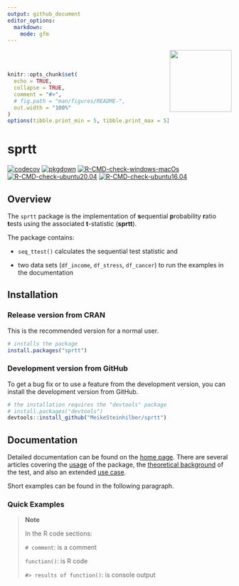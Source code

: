 ```yaml
---
output: github_document
editor_options:
  markdown:
    mode: gfm
---
```


<a href='https://meikesteinhilber.github.io/sprtt/'><img src="man/figures/logo.png" align="right" height="139"/></a> <br> <br>

```r
knitr::opts_chunk$set(
  echo = TRUE,
  collapse = TRUE,
  comment = "#>",
  # fig.path = "man/figures/README-",
  out.width = "100%"
)
options(tibble.print_min = 5, tibble.print_max = 5)
```

# sprtt

<!-- badges: start -->

[![codecov](https://codecov.io/gh/MeikeSteinhilber/sprtt/branch/main/graph/badge.svg?token=IQHTDTRBAW)](https://codecov.io/gh/MeikeSteinhilber/sprtt) [![pkgdown](https://github.com/MeikeSteinhilber/sprtt/actions/workflows/pkgdown-pak.yaml/badge.svg)](https://github.com/MeikeSteinhilber/sprtt/actions/workflows/pkgdown-pak.yaml) [![R-CMD-check-windows-macOs](https://github.com/MeikeSteinhilber/sprtt/workflows/R-CMD-check-windows-macOs/badge.svg)](https://github.com/MeikeSteinhilber/sprtt/actions) [![R-CMD-check-ubuntu20.04](https://github.com/MeikeSteinhilber/sprtt/workflows/R-CMD-check-ubuntu20.04/badge.svg)](https://github.com/MeikeSteinhilber/sprtt/actions) [![R-CMD-check-ubuntu16.04](https://github.com/MeikeSteinhilber/sprtt/workflows/R-CMD-check-ubuntu16.04/badge.svg)](https://github.com/MeikeSteinhilber/sprtt/actions)

<!-- badges: end -->

## Overview

The `sprtt` package is the implementation of **s**equential **p**robability **r**atio **t**ests using the associated **t**-statistic (**sprtt**).

The package contains:

-   `seq_ttest()` calculates the sequential test statistic and

-   two data sets (`df_income`, `df_stress`, `df_cancer`) to run the examples in the documentation

## Installation

### Release version from CRAN

This is the recommended version for a normal user.

```r
# installs the package
install.packages("sprtt")
```

### Development version from GitHub

To get a bug fix or to use a feature from the development version, you can install the development version from GitHub.

```r
# the installation requires the "devtools" package
# install.packages("devtools")
devtools::install_github("MeikeSteinhilber/sprtt")
```

## Documentation

Detailed documentation can be found on the [home page](https://meikesteinhilber.github.io/sprtt/index.html). There are several articles covering the [usage](https://meikesteinhilber.github.io/sprtt/articles/usage-sprtt.html) of the package, the [theoretical background](https://meikesteinhilber.github.io/sprtt/articles/sequential_testing.html) of the test, and also an extended [use case](https://meikesteinhilber.github.io/sprtt/articles/use-case.html).

Short examples can be found in the following paragraph.

### Quick Examples

> **Note**
>
> In the R code sections:
>
> `# comment`: is a comment
>
> `function()`: is R code
>
> `#> results of function()`: is console output

```r

```
